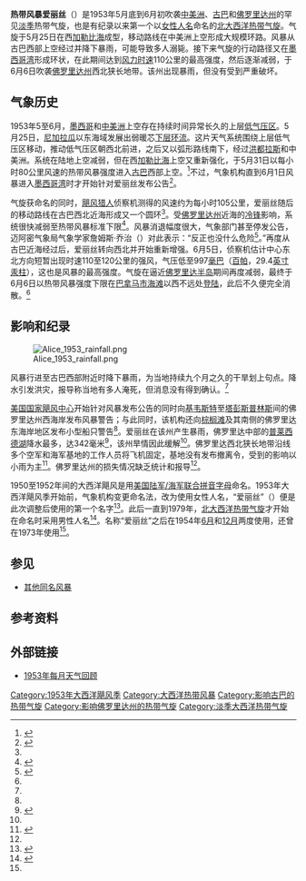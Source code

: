 {{noteTA
|G1=USState
}}
{{Infobox Hurricane
| Name=热带风暴爱丽丝<br />{{lang|en|Tropical Storm Alice}}
| Type=热带风暴
| Year=1981
| Basin=Atl
| Image location=June 6, 1953 Tropical Storm Alice weather map.jpg
| Image name=6月6日爱丽丝的[[地面天气分析|地面天气分析]]图
| Formed=1953年5月25日
| Dissipated=1953年6月6日
| 1-min winds=60
| Pressure=997
| Damages=很小
| Fatalities=多人，但都未经确认
| Areas=[[中美洲|中美洲]]、[[古巴|古巴]]、[[佛罗里达州|佛罗里达州]]
| Hurricane season=[[1953年大西洋飓风季|1953年大西洋飓风季]]
}}

'''热带风暴爱丽丝'''（{{lang-en|Tropical Storm Alice}}）是1953年5月底到6月初吹袭[[中美洲|中美洲]]、[[古巴|古巴]]和[[佛罗里达州|佛罗里达州]]的罕见[[淡季大西洋热带气旋名单|淡季]]热带气旋，也是有纪录以来第一个以[[女性人名|女性人名]]命名的[[北大西洋热带气旋|北大西洋热带气旋]]。气旋于5月25日在西[[加勒比海|加勒比海]]成型，移动路线在中美洲上空形成大规模环路。风暴从古巴西部上空经过并降下暴雨，可能导致多人溺毙。接下来气旋的行动路径又在[[墨西哥湾|墨西哥湾]]形成环状，在此期间达到[[最大持续风速|风力时速]]110公里的最高强度，然后逐渐减弱，于6月6日吹袭[[佛罗里达州|佛罗里达州]]西北狭长地带。该州出现暴雨，但没有受到严重破坏。

== 气象历史 ==
{{storm path|Alice 1953 track.png}}
1953年5至6月，[[墨西哥|墨西哥]]和[[中美洲|中美洲]]上空存在持续时间异常长久的上层[[低气压|低气压区]]。5月25日，[[尼加拉瓜|尼加拉瓜]]以东海域发展出弱暖芯[[大气环流|下层环流]]。这片天气系统围绕上层低气压区移动，推动低气压区朝西北前进，之后又以弧形路线南下，经过[[洪都拉斯|洪都拉斯]]和中美洲。系统在陆地上空减弱，但在西[[加勒比海|加勒比海]]上空又重新强化，于5月31日以每小时80公里风速的热带风暴强度进入[[古巴|古巴]]西部上空。<ref name="mwr">{{cite report | author = Grady Norton | work = Miami Weather Bureau Office | publisher = [[美国国家海洋和大气管理局|National Oceanic and Atmospheric Administration]] | year = 1953 | title = Hurricanes of 1953 | accessdate = 2016-09-29 | archivedate = 2016-03-03 | archiveurl = https://web.archive.org/web/20160303171215/http://docs.lib.noaa.gov/rescue/mwr/081/mwr-081-12-0388.pdf | deadurl = no | url = http://docs.lib.noaa.gov/rescue/mwr/081/mwr-081-12-0388.pdf | format = [[便携式文档格式|PDF]] | date =  }}</ref>不过，气象机构直到6月1日风暴进入[[墨西哥湾|墨西哥湾]]时才开始针对爱丽丝发布公告<ref name="timesdaily">{{cite web | agency = [[美联社|Associated Press]] | newspaper = The Florence Times | publisher = Google News Archive | date = 1953-06-01 | title = Season's First Storm Develops in Gulf as Winds Increase Rate | accessdate = 2016-09-29 | url = https://news.google.com/newspapers?id=pvsrAAAAIBAJ&sjid=pMYEAAAAIBAJ&pg=4365,5752516&dq=tropical+storm+alice&hl=en | archive-date = 2021-09-18 | archive-url = https://web.archive.org/web/20210918112644/https://news.google.com/newspapers?id=pvsrAAAAIBAJ&sjid=pMYEAAAAIBAJ&pg=4365,5752516&dq=tropical+storm+alice&hl=en }}</ref>。

气旋获命名的同时，[[飓风猎人|飓风猎人]]侦察机测得的风速约为每小时105公里，爱丽丝随后的移动路线在古巴西北近海形成又一个圆环<ref name="mwr" />。受[[佛罗里达州|佛罗里达州]]近海的[[冷锋|冷锋]]影响，系统很快减弱至热带风暴标准下限<ref>{{cite web | agency = [[合众国际社|United Press International]] | newspaper = Sarasota Herald-Tribune | publisher = Google News Archive | date = 1953-06-03 | title = Cold Gulf Air Cools 'Cane Alice | accessdate = 2016-09-29 | url = https://news.google.com/newspapers?id=HNwbAAAAIBAJ&sjid=w2QEAAAAIBAJ&pg=1463,235999&dq=tropical+storm+alice&hl=en | archive-date = 2020-12-19 | archive-url = https://web.archive.org/web/20201219182323/https://news.google.com/newspapers?id=HNwbAAAAIBAJ&sjid=w2QEAAAAIBAJ&pg=1463%2C235999&dq=tropical+storm+alice&hl=en | dead-url = no }}</ref>。风暴消退幅度很大，气象部门甚至停发公告，迈阿密气象局气象学家詹姆斯·乔治（{{lang|en|James George}}）对此表示：“反正也没什么危险<ref>{{cite news | newspaper = Palm Beach Post | author = Staff Writer | publisher = Google News Archive | date = 1953-06-03 | title = Storm 'Alice' Fizzles in Gulf | accessdate = 2016-09-29 | url = https://news.google.com/newspapers?id=HNwbAAAAIBAJ&sjid=w2QEAAAAIBAJ&pg=1463,235999&dq=tropical+storm+alice&hl=en | archive-date = 2020-12-19 | archive-url = https://web.archive.org/web/20201219182323/https://news.google.com/newspapers?id=HNwbAAAAIBAJ&sjid=w2QEAAAAIBAJ&pg=1463%2C235999&dq=tropical+storm+alice&hl=en | dead-url = no }}</ref>。”再度从古巴近海经过后，爱丽丝转向西北并开始重新增强。6月5日，侦察机估计中心东北方向短暂出现时速110至120公里的强风，气压低至997[[巴|毫巴]]（[[帕斯卡|百帕]]，29.4[[英寸汞柱|英寸汞柱]]），这也是风暴的最高强度。气旋在逼近[[佛罗里达半岛|佛罗里达半岛]]期间再度减弱，最终于6月6日以热带风暴强度下限在[[巴拿马市海滩_(佛罗里达州)|巴拿马市海滩]]以西不远处[[登陆_(气象学)|登陆]]，此后不久便完全消散。<ref name="mwr" />

== 影响和纪录 ==
[[File:Alice_1953_rainfall.png|thumb]]

风暴行进至古巴西部附近时降下暴雨，为当地持续九个月之久的干旱划上句点。降水引发洪灾，报导称当地有多人淹死，但消息没有得到确认。<ref name="mwr" />

[[国家飓风中心|美国国家飓风中心]]开始针对风暴发布公告的同时向[[基韦斯特_(佛罗里达州)|基韦斯特]]至[[塔彭斯普林斯|塔彭斯普林斯]]间的佛罗里达州西海岸发布风暴警告；与此同时，该机构还向[[棕榈滩|棕榈滩]]及其南侧的佛罗里达东海岸地区发布小型船只警告<ref name="timesdaily" />。爱丽丝在该州产生暴雨，佛罗里达中部的[[普莱西德湖_(佛罗里达州)|普莱西德湖]]降水最多，达342毫米<ref name="Florida Rain">{{cite book | last1 = Roth | first1 = David M | deadurl = no | archiveurl = https://web.archive.org/web/20160304062338/http://www.wpc.ncep.noaa.gov/tropical/rain/tcflorida.html | author2 = Hydrometeorological Prediction Center | year = 2012 | title = Tropical Cyclone Rainfall Point Maxima | publisher = United States National Oceanic and Atmospheric Administration's National Weather Service | chapter = Tropical Cyclone Rainfall in Florida | accessdate = 2016-09-29 | url = http://www.wpc.ncep.noaa.gov/tropical/rain/tcflorida.html | archivedate = 2016-03-04 }}</ref>，该州旱情因此缓解<ref name="mwr" />。佛罗里达西北狭长地带沿线多个空军和海军基地的工作人员将飞机固定，基地没有发布撤离令，受到的影响以小雨为主<ref>{{cite news | agency = United Press International | newspaper = Sarasota Herald-Tribune | publisher = Google News Archive | date = 1953-06-07 | title = Florida Storm Buffets Beaches | accessdate = 2010-01-05 | url = https://news.google.com/newspapers?id=INwbAAAAIBAJ&sjid=w2QEAAAAIBAJ&pg=3705,819192&dq=tropical+storm+alice&hl=en | archive-date = 2021-09-18 | archive-url = https://web.archive.org/web/20210918112642/https://news.google.com/newspapers?id=INwbAAAAIBAJ&sjid=w2QEAAAAIBAJ&pg=3705,819192&dq=tropical+storm+alice&hl=en }}</ref>。佛罗里达州的损失情况缺乏统计和报导<ref name="mwr" />。

1950至1952年间的大西洋飓风是用[[美国陆军/海军联合拼音字母|美国陆军/海军联合拼音字母]]命名。1953年大西洋飓风季开始前，气象机构变更命名法，改为使用女性人名，“爱丽丝”（{{lang|en|Alice}}）便是此次调整后使用的第一个名字<ref>{{cite news | agency = United Press International | newspaper = Reading Eagle | date = 1953-06-01 | title = Tropical Storm Whips Cuban Coast | publisher = Google News Archive | accessdate = 2016-09-29 | url = https://news.google.com/newspapers?id=EMgtAAAAIBAJ&sjid=3JsFAAAAIBAJ&pg=1259,12022&dq=tropical+storm+alice&hl=en | archive-date = 2020-12-19 | archive-url = https://web.archive.org/web/20201219182413/https://news.google.com/newspapers?id=EMgtAAAAIBAJ&sjid=3JsFAAAAIBAJ&pg=1259%2C12022&dq=tropical+storm+alice&hl=en | dead-url = no }}</ref>。此后一直到1979年，[[北大西洋热带气旋|北大西洋热带气旋]]才开始在命名时采用男性人名<ref name="HURDAT">{{cite report | work = [[国家飓风中心|National Hurricane Center]] | year = 2009 | publisher = National Oceanic and Atmospheric Administration | accessdate = 2016-09-29 | title = Easy-to-Read HURDAT 1851–2008 | archivedate = 2016-03-05 | archiveurl = https://web.archive.org/web/20160305031132/http://www.aoml.noaa.gov/hrd/hurdat/easyread-2009.html | deadurl = no | url = http://www.aoml.noaa.gov/hrd/hurdat/easyread-2009.html | date =  }}</ref>。名称“爱丽丝”之后在1954年[[1954年6月飓风爱丽丝|6月]]和[[1954年12月飓风爱丽丝|12月]]两度使用，还曾在1973年使用<ref name="HURDAT" />。
{{clear}}

== 参见 ==
{{portal|热带气旋}}
* [[热带风暴爱丽丝|其他同名风暴]]

== 参考资料 ==
{{Reflist|colwidth=30em}}

== 外部链接 ==
*[http://www.aoml.noaa.gov/general/lib/lib1/nhclib/mwreviews/1953.pdf 1953年每月天气回顾]{{Wayback|url=http://www.aoml.noaa.gov/general/lib/lib1/nhclib/mwreviews/1953.pdf |date=20160303221428 }}

{{淡季大西洋热带气旋}}

{{DEFAULTSORT:Alice (1953)}}
[[Category:1953年大西洋飓风季|Category:1953年大西洋飓风季]]
[[Category:大西洋热带风暴|Category:大西洋热带风暴]]
[[Category:影响古巴的热带气旋|Category:影响古巴的热带气旋]]
[[Category:影响佛罗里达州的热带气旋|Category:影响佛罗里达州的热带气旋]]
[[Category:淡季大西洋热带气旋|Category:淡季大西洋热带气旋]]
{{Good article}}